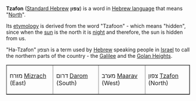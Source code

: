 {{move to Wiktionary}}

'''Tzafon''' ([[Standard Hebrew]] '''&#1510;&#1508;&#1493;&#1503;''') is a word in [[Hebrew language]] that means "[[North]]". 

Its [[etymology]] is derived from the word "Tzafoon" - which means "hidden", since when the [[sun]] is the north it is [[night]] and therefore, the sun is hidden from us.

"Ha-Tzafon" &#1492;&#1510;&#1508;&#1493;&#1503; is a term used by [[Hebrew]] speaking people in [[Israel]] to call the northern parts of the country - the [[Galilee]] and the [[Golan Heights]].

<center>
<table border="1" cellpadding="2">
<tr><td> &#1502;&#1494;&#1512;&#1495; [[Mizrach]] (East)</td> <td> &#1491;&#1512;&#1493;&#1501; [[Darom]] (South)</td> <td> &#1502;&#1506;&#1512;&#1489; [[Maarav]] (West)</td><td> &#1510;&#1508;&#1493;&#1503; [[Tzafon]] (North)</td></tr>
</table>
</center>